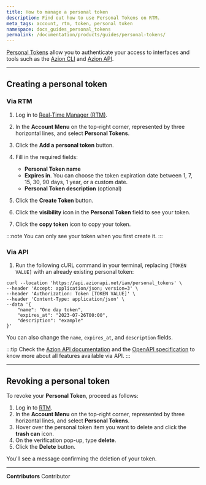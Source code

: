 ```yaml
---
title: How to manage a personal token
description: Find out how to use Personal Tokens on RTM.
meta_tags: account, rtm, token, personal token
namespace: docs_guides_personal_tokens
permalink: /documentation/products/guides/personal-tokens/
---
```


[Personal Tokens](/en/documentation/products/accounts/personal-tokens/) allow you to authenticate your access to interfaces and tools such as the [Azion CLI](/en/documentation/products/build/develop-with-azion/cli/) and [Azion API](/en/documentation/products/overview-azion-api/). 

---

## Creating a personal token

### Via RTM

1. Log in to [Real-Time Manager (RTM)](https://console.azion.com/).
2. In the **Account Menu** on the top-right corner, represented by three horizontal lines, and select **Personal Tokens**.
3. Click the **Add a personal token** button.
4. Fill in the required fields:

   - **Personal Token name**
   - **Expires in**. You can choose the token expiration date between 1, 7, 15, 30, 90 days, 1 year, or a custom date.
   - **Personal Token description** (optional)

5. Click the **Create Token** button.
6. Click the **visibility** icon in the **Personal Token** field to see your token.
7. Click the **copy token** icon to copy your token.

:::note
You can only see your token when you first create it.
:::

### Via API

1. Run the following cURL command in your terminal, replacing `[TOKEN VALUE]` with an already existing personal token:

```
curl --location 'https://api.azionapi.net/iam/personal_tokens' \
--header 'Accept: application/json; version=3' \
--header 'Authorization: Token [TOKEN VALUE]' \
--header 'Content-Type: application/json' \
--data '{   
    "name": "One day token",
    "expires_at": "2023-07-26T00:00",
    "description": "example"
}'
```

You can also change the `name`, `expires_at`, and `description` fields.

:::tip
Check the [Azion API documentation](https://api.azion.com/) and the [OpenAPI specification](https://github.com/aziontech/azionapi-openapi/) to know more about all features available via API.
:::

---

## Revoking a personal token

To revoke your **Personal Token**, proceed as follows:

1. Log in to [RTM](https://console.azion.com/).
2. In the **Account Menu** on the top-right corner, represented by three horizontal lines, and select **Personal Tokens**.
3. Hover over the personal token item you want to delete and click the **trash can** icon.
4. On the verification pop-up, type **delete**.
5. Click the **Delete** button.

You'll see a message confirming the deletion of your token.



---


**Contributors** <ContributorList>Contributor</ContributorList>
